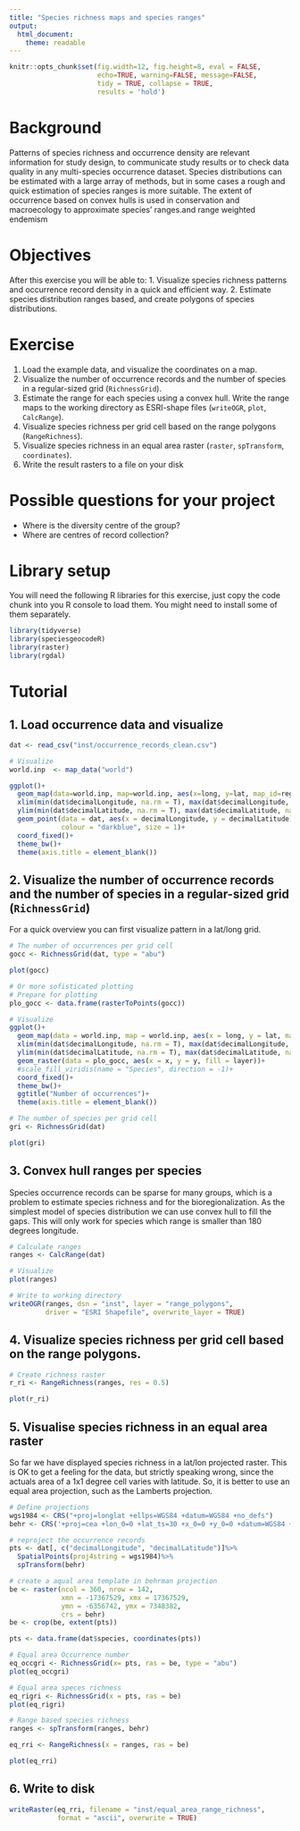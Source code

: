 ```yaml
---
title: "Species richness maps and species ranges"
output: 
  html_document:
    theme: readable
---
```


```r
knitr::opts_chunk$set(fig.width=12, fig.height=8, eval = FALSE,
                      echo=TRUE, warning=FALSE, message=FALSE,
                      tidy = TRUE, collapse = TRUE,
                      results = 'hold')
```

# Background
Patterns of species richness and occurrence density are relevant information for study design, to communicate study results or to check data quality in any multi-species occurrence dataset. Species distributions can be estimated with a large array of methods, but in some cases a rough and quick estimation of species ranges is more suitable. The extent of occurrence based on convex hulls is used in conservation and macroecology to approximate species' ranges.and range weighted endemism

# Objectives
After this exercise you will be able to:
1. Visualize species richness patterns and occurrence record density in a quick and efficient way.
2. Estimate species distribution ranges based, and create polygons of species distributions.

# Exercise
1. Load the example data, and visualize the coordinates on a map.
2. Visualize the number of occurrence records and the number of species in a regular-sized grid (`RichnessGrid`).
3. Estimate the range for each species using a convex hull. Write the range maps to the working directory as ESRI-shape files (`writeOGR`, `plot`, `CalcRange`).
4. Visualize species richness per grid cell based on the range polygons (`RangeRichness`).
5. Visualize species richness in an equal area raster (`raster`, `spTransform`, `coordinates`).
6. Write the result rasters to a file on your disk

# Possible questions for your project
* Where is the diversity centre of the group?
* Where are centres of record collection?

# Library setup
You will need the following R libraries for this exercise, just copy the code chunk into you R console to load them. You might need to install some of them separately.

```r
library(tidyverse)
library(speciesgeocodeR)
library(raster)
library(rgdal)
```

# Tutorial

## 1. Load occurrence data and visualize
```r
dat <- read_csv("inst/occurrence_records_clean.csv")

# Visualize
world.inp  <- map_data("world")

ggplot()+
  geom_map(data=world.inp, map=world.inp, aes(x=long, y=lat, map_id=region), fill = "grey80")+
  xlim(min(dat$decimalLongitude, na.rm = T), max(dat$decimalLongitude, na.rm = T))+
  ylim(min(dat$decimalLatitude, na.rm = T), max(dat$decimalLatitude, na.rm = T))+
  geom_point(data = dat, aes(x = decimalLongitude, y = decimalLatitude),
             colour = "darkblue", size = 1)+
  coord_fixed()+
  theme_bw()+
  theme(axis.title = element_blank())
```

## 2. Visualize the number of occurrence records and the number of species in a regular-sized grid (`RichnessGrid`)
For a quick overview you can first visualize pattern in a lat/long grid.

```r
# The number of occurrences per grid cell
gocc <- RichnessGrid(dat, type = "abu")

plot(gocc)

# Or more sofisticated plotting
# Prepare for plotting
plo_gocc <- data.frame(rasterToPoints(gocc))

# Visualize
ggplot()+
  geom_map(data = world.inp, map = world.inp, aes(x = long, y = lat, map_id = region), fill = "grey80")+
  xlim(min(dat$decimalLongitude, na.rm = T), max(dat$decimalLongitude, na.rm = T))+
  ylim(min(dat$decimalLatitude, na.rm = T), max(dat$decimalLatitude, na.rm = T))+
  geom_raster(data = plo_gocc, aes(x = x, y = y, fill = layer))+
  #scale_fill_viridis(name = "Species", direction = -1)+
  coord_fixed()+
  theme_bw()+
  ggtitle("Number of occurrences")+
  theme(axis.title = element_blank())

# The number of species per grid cell
gri <- RichnessGrid(dat)

plot(gri)
```


## 3. Convex hull ranges per species
Species occurrence records can be sparse for many groups, which is a problem to estimate species richness and for the bioregionalization. As the simplest model of species distribution we can use convex hull to fill the gaps. This will only work for species which range is smaller than 180 degrees longitude.

```r
# Calculate ranges
ranges <- CalcRange(dat)

# Visualize
plot(ranges)

# Write to working directory
writeOGR(ranges, dsn = "inst", layer = "range_polygons", 
         driver = "ESRI Shapefile", overwrite_layer = TRUE)

```

## 4. Visualize species richness per grid cell based on the range polygons.

```r
# Create richness raster
r_ri <- RangeRichness(ranges, res = 0.5)

plot(r_ri)
```

## 5. Visualise species richness in an equal area raster
So far we have displayed species richness in a lat/lon projected raster. This is OK to get a feeling for the data, but strictly speaking wrong, since the actuals area of a 1x1 degree cell varies with latitude. So, it is better to use an equal area projection, such as the Lamberts projection.
```r
# Define projections
wgs1984 <- CRS("+proj=longlat +ellps=WGS84 +datum=WGS84 +no_defs")
behr <- CRS('+proj=cea +lon_0=0 +lat_ts=30 +x_0=0 +y_0=0 +datum=WGS84 +ellps=WGS84 +units=m +no_defs')

# reproject the occurrence records
pts <- dat[, c("decimalLongitude", "decimalLatitude")]%>%
  SpatialPoints(proj4string = wgs1984)%>%
  spTransform(behr)

# create a aqual area template in behrman projection
be <- raster(ncol = 360, nrow = 142, 
             xmn = -17367529, xmx = 17367529, 
             ymn = -6356742, ymx = 7348382,
             crs = behr)
be <- crop(be, extent(pts))

pts <- data.frame(dat$species, coordinates(pts))

# Equal area Occurrence number
eq_occgri <- RichnessGrid(x= pts, ras = be, type = "abu")
plot(eq_occgri)

# Equal area speces richness
eq_rigri <- RichnessGrid(x = pts, ras = be)
plot(eq_rigri)

# Range based species richness
ranges <- spTransform(ranges, behr)

eq_rri <- RangeRichness(x = ranges, ras = be)

plot(eq_rri)
```


## 6. Write to disk
```r
writeRaster(eq_rri, filename = "inst/equal_area_range_richness", 
            format = "ascii", overwrite = TRUE)
```

